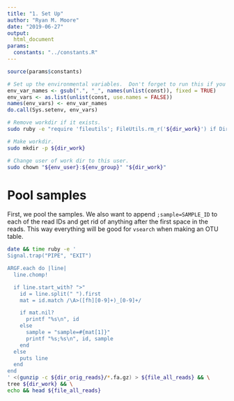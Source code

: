 ```yaml
---
title: "1. Set Up"
author: "Ryan M. Moore"
date: "2019-06-27"
output:
  html_document
params:
  constants: "../constants.R"
---
```


```r
source(params$constants)

# Set up the environmental variables.  Don't forget to run this if you change anything or restart the server!
env_var_names <- gsub(".", "_", names(unlist(const)), fixed = TRUE)
env_vars <- as.list(unlist(const, use.names = FALSE))
names(env_vars) <- env_var_names
do.call(Sys.setenv, env_vars)
```

```bash
# Remove workdir if it exists.
sudo ruby -e "require 'fileutils'; FileUtils.rm_r('${dir_work}') if Dir.exist?('${dir_work}')"

# Make workdir.
sudo mkdir -p ${dir_work}

# Change user of work dir to this user.
sudo chown "${env_user}:${env_group}" "${dir_work}"
```

# Pool samples

First, we pool the samples.  We also want to append `;sample=SAMPLE_ID` to each of the read IDs and get rid of anything after the first space in the reads.  This way everything will be good for `vsearch` when making an OTU table.

```bash
date && time ruby -e '
Signal.trap("PIPE", "EXIT")

ARGF.each do |line|
  line.chomp!

  if line.start_with? ">"
    id = line.split(" ").first
    mat = id.match /\A>([fh][0-9]+)_[0-9]+/

    if mat.nil?
      printf "%s\n", id
    else
      sample = "sample=#{mat[1]}"
      printf "%s;%s\n", id, sample
    end
  else
    puts line
  end
end
' <(gunzip -c ${dir_orig_reads}/*.fa.gz) > ${file_all_reads} && \
tree ${dir_work} && \
echo && head ${file_all_reads}
```
